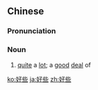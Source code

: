 ==Chinese==
{{zh-forms}}

===Pronunciation===
{{zh-pron
|m=hǎoxiē
|c=hou2 se1
|cat=n
}}

===Noun===
{{zh-noun}}

# {{lb|zh|Elementary Mandarin}} [[quite]] a [[lot]]; a [[good]] [[deal]] of

[[ko:好些]]
[[ja:好些]]
[[zh:好些]]